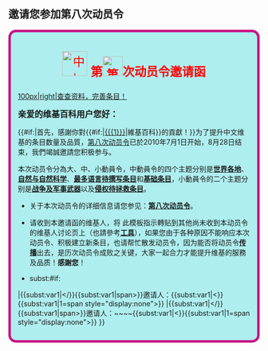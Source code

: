 ==邀请您参加第八次动员令==
<div style="border: 5px solid #C71585; background: #AFEEEE; padding: 1em; -moz-border-radius: 15px; -webkit-border-radius: 15px;">

<font style="font-size: 170%; " ><center><font color=red>[[File:Wikipedia-logo-v2-zh.svg|50px|中文维基百科]] '''第[[File:八.png|40px|第八次动员令]]次动员令邀请函'''</center></font></font>

[[文件:Wikipedesketch.png|100px|right|查查资料，完善条目！]]

<big>'''亲爱的维基百科用户{{PAGENAME}}您好：'''</big>

{{#if:{{{newuser|}}}|首先，感謝你對{{#if:{{{1|}}}|[[{{{1}}}]]|維基百科}}的貢獻！}}为了提升中文维基的条目数量及品質，[[Wikipedia:动员令/第八次动员令|第八次动员令]]已於2010年7月1日开始，8月28日结束，我們竭誠邀請您积极参与。

本次动员令分為大、中、小動員令，中動員令的四个主题分别是'''[[Portal:地理学|世界各地]]'''、'''[[:Category:自然科学|自然与自然科学]]'''、'''[[維基百科:最多語言版本的待撰條目|最多语言待撰写条目]]'''和'''[[維基百科:基礎條目|基础条目]]'''，小動員令的二个主题分别是'''[[Portal:軍事|战争及军事武器]]'''以及'''[[Wikipedia:侵权拯救工作小组/拯救条目列表|侵权待拯救条目]]'''。

*关于本次动员令的详细信息请您参见：'''[[Wikipedia:動員令/第八次動員令|第八次动员令]]'''。

*请收到本邀请函的维基人，将  '''{{Tls|动员令/8}}'''  此模板指示轉贴到其他尚未收到本动员令的维基人讨论页上（也請參考'''[[維基百科:動員令/第八次動員令/工具|工具]]'''），如果您由于各种原因不能响应本次动员令、积极建立新条目，也请帮忙散发动员令，因为能否将动员令'''[[Wikipedia:動員令/散發動員令|传播]]'''出去，是历次动员令成败之关键，大家一起合力才能提升维基的服務及品质！'''感謝您'''！

*<includeonly><span style="display:none">{{</includeonly><includeonly>subst:#if:{{{sign|}}}
|{{</includeonly><includeonly>subst:var1|</}}{{</includeonly><includeonly>subst:var1|span>}}邀请人：{{{sign|}}}{{</includeonly><includeonly>subst:var1|<}}{{</includeonly><includeonly>subst:var1|1=span style="display:none">}}
|{{</includeonly><includeonly>subst:var1|</}}{{</includeonly><includeonly>subst:var1|span>}}邀请人：~~</includeonly><includeonly>~~{{</includeonly><includeonly>subst:var1|<}}{{</includeonly><includeonly>subst:var1|1=span style="display:none">}}
}}</span></includeonly></div><noinclude>
{{Documentation}}</noinclude>